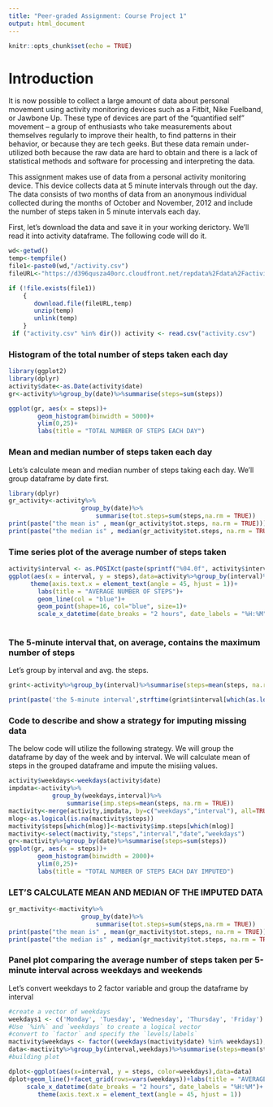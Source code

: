 ```yaml
---
title: "Peer-graded Assignment: Course Project 1"
output: html_document
---
```


```r
knitr::opts_chunk$set(echo = TRUE)
```

# Introduction


It is now possible to collect a large amount of data about personal movement using activity monitoring devices such as a Fitbit, Nike Fuelband, or Jawbone Up. These type of devices are part of the “quantified self” movement – a group of enthusiasts who take measurements about themselves regularly to improve their health, to find patterns in their behavior, or because they are tech geeks. But these data remain under-utilized both because the raw data are hard to obtain and there is a lack of statistical methods and software for processing and interpreting the data.

This assignment makes use of data from a personal activity monitoring device. This device collects data at 5 minute intervals through out the day. The data consists of two months of data from an anonymous individual collected during the months of October and November, 2012 and include the number of steps taken in 5 minute intervals each day.

First, let's download the data and save it in your working derictory. We'll read it into activity dataframe. The following code will do it.

```r
wd<-getwd()
temp<-tempfile()
file1<-paste0(wd,"/activity.csv")
fileURL<-"https://d396qusza40orc.cloudfront.net/repdata%2Fdata%2Factivity.zip"

if (!file.exists(file1))
    {
       download.file(fileURL,temp)
       unzip(temp)
       unlink(temp)
    }
 if ("activity.csv" %in% dir()) activity <- read.csv("activity.csv")

```

### Histogram of the total number of steps taken each day

```r
library(ggplot2)
library(dplyr)
activity$date<-as.Date(activity$date)
gr<-activity%>%group_by(date)%>%summarise(steps=sum(steps))

ggplot(gr, aes(x = steps))+
        geom_histogram(binwidth = 5000)+
        ylim(0,25)+
        labs(title = "TOTAL NUMBER OF STEPS EACH DAY")

```

### Mean and median number of steps taken each day

Lets's calculate mean and median number of steps taking each day. We'll group dataframe by date first.
```r
library(dplyr)
gr_activity<-activity%>%
                    group_by(date)%>%
                        summarise(tot.steps=sum(steps,na.rm = TRUE))
print(paste("the mean is" , mean(gr_activity$tot.steps, na.rm = TRUE)))
print(paste("the median is" , median(gr_activity$tot.steps, na.rm = TRUE)))
```
### Time series plot of the average number of steps taken
```r
activity$interval <- as.POSIXct(paste(sprintf("%04.0f", activity$interval)), format='%H%M')
ggplot(aes(x = interval, y = steps),data=activity%>%group_by(interval)%>%summarise(steps=mean(steps,na.rm = TRUE)))+
      theme(axis.text.x = element_text(angle = 45, hjust = 1))+
        labs(title = "AVERAGE NUMBER OF STEPS")+
        geom_line(col = "blue")+
        geom_point(shape=16, col="blue", size=1)+
        scale_x_datetime(date_breaks = "2 hours", date_labels = "%H:%M")
        

```

### The 5-minute interval that, on average, contains the maximum number of steps

Let's group by interval and avg. the steps.
```r
grint<-activity%>%group_by(interval)%>%summarise(steps=mean(steps, na.rm = TRUE))

print(paste('the 5-minute interval',strftime(grint$interval[which(as.logical(grint$steps==max(grint$steps)))],format="%H:%M"), "contains the maximum number of steps on average",max(grint$steps)))
```
### Code to describe and show a strategy for imputing missing data

The below code will utilize the following strategy. We will group the dataframe by day of the week and by interval. We will calculate mean of steps in the grouped dataframe and impute the misiing values.

```r
activity$weekdays<-weekdays(activity$date)
impdata<-activity%>%
            group_by(weekdays,interval)%>%
                summarise(imp.steps=mean(steps, na.rm = TRUE))
mactivity<-merge(activity,impdata, by=c("weekdays","interval"), all=TRUE)
mlog<-as.logical(is.na(mactivity$steps))
mactivity$steps[which(mlog)]<-mactivity$imp.steps[which(mlog)]
mactivity<-select(mactivity,"steps","interval","date","weekdays")
gr<-mactivity%>%group_by(date)%>%summarise(steps=sum(steps))
ggplot(gr, aes(x = steps))+
        geom_histogram(binwidth = 2000)+
        ylim(0,25)+
        labs(title = "TOTAL NUMBER OF STEPS EACH DAY IMPUTED")


```
### LET'S CALCULATE MEAN AND MEDIAN OF THE IMPUTED DATA

```R

gr_mactivity<-mactivity%>%
                    group_by(date)%>%
                        summarise(tot.steps=sum(steps,na.rm = TRUE))
print(paste("the mean is" , mean(gr_mactivity$tot.steps, na.rm = TRUE)))
print(paste("the median is" , median(gr_mactivity$tot.steps, na.rm = TRUE)))

```


### Panel plot comparing the average number of steps taken per 5-minute interval across weekdays and weekends

Let's convert weekdays to 2 factor variable and group the dataframe by interval

```r
#create a vector of weekdays
weekdays1 <- c('Monday', 'Tuesday', 'Wednesday', 'Thursday', 'Friday')
#Use `%in%` and `weekdays` to create a logical vector
#convert to `factor` and specify the `levels/labels`
mactivity$weekdays <- factor((weekdays(mactivity$date) %in% weekdays1),levels=c(FALSE, TRUE),labels=c('weekend', 'weekday'))
data<-mactivity%>%group_by(interval,weekdays)%>%summarise(steps=mean(steps,na.rm = TRUE))
#building plot

dplot<-ggplot(aes(x=interval, y = steps, color=weekdays),data=data)
dplot+geom_line()+facet_grid(rows=vars(weekdays))+labs(title = "AVERAGE NUMBER OF STEPS PER 5 MIN INTERVAL")+
     scale_x_datetime(date_breaks = "2 hours", date_labels = "%H:%M")+
        theme(axis.text.x = element_text(angle = 45, hjust = 1))



```








